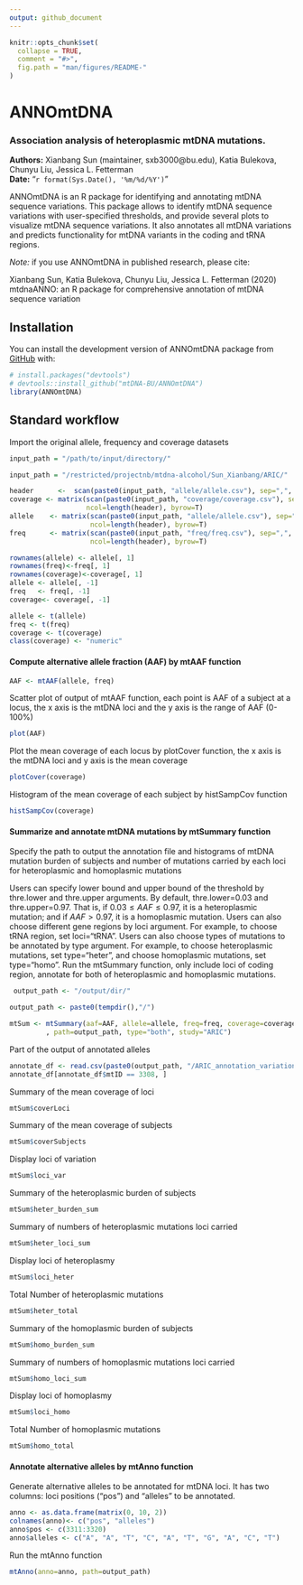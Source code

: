 ```yaml
---
output: github_document
---
```


<!-- README.md is generated from README.Rmd. Please edit that file -->

```r
knitr::opts_chunk$set(
  collapse = TRUE,
  comment = "#>",
  fig.path = "man/figures/README-"
)
```
# ANNOmtDNA
### Association analysis of heteroplasmic mtDNA mutations.

**Authors:** Xianbang Sun (maintainer, sxb3000@bu.edu), Katia Bulekova, Chunyu Liu, Jessica L. Fetterman<br>
**Date:** "`r format(Sys.Date(), '%m/%d/%Y')`"

<!-- badges: start -->
<!-- badges: end -->


  ANNOmtDNA is an R package for identifying and annotating mtDNA sequence variations. This package allows to identify mtDNA sequence variations with user-specified thresholds, and provide several plots to visualize mtDNA sequence variations. It also annotates all mtDNA variations and predicts functionality for mtDNA variants in the coding and tRNA regions. 
  
*Note:* if you use ANNOmtDNA in published research, please cite:

Xianbang Sun, Katia Bulekova, Chunyu Liu, Jessica L. Fetterman (2020)
mtdnaANNO: an R package for comprehensive annotation of mtDNA sequence variation


## Installation

You can install the  development version of ANNOmtDNA package from [GitHub](https://github.com/) with:

``` r
# install.packages("devtools")
# devtools::install_github("mtDNA-BU/ANNOmtDNA")
library(ANNOmtDNA)
```
## Standard workflow

Import the original allele, frequency and coverage datasets
```r
input_path = "/path/to/input/directory/"
```
```r
input_path = "/restricted/projectnb/mtdna-alcohol/Sun_Xianbang/ARIC/"
```



```r
header      <-  scan(paste0(input_path, "allele/allele.csv"), sep=",", character(), nline=1)
coverage <- matrix(scan(paste0(input_path, "coverage/coverage.csv"), sep=",", character()), 
                   ncol=length(header), byrow=T)
allele    <- matrix(scan(paste0(input_path, "allele/allele.csv"), sep=",", character()), 
                    ncol=length(header), byrow=T)
freq      <- matrix(scan(paste0(input_path, "freq/freq.csv"), sep=",", character()), 
                    ncol=length(header), byrow=T)
```

```r
rownames(allele) <- allele[, 1]
rownames(freq)<-freq[, 1]
rownames(coverage)<-coverage[, 1]
allele <- allele[, -1]
freq   <- freq[, -1]
coverage<- coverage[, -1]
```


```r
allele <- t(allele)
freq <- t(freq)
coverage <- t(coverage)
class(coverage) <- "numeric"
```

#### Compute alternative allele fraction (AAF) by mtAAF function
```r
AAF <- mtAAF(allele, freq)
```

Scatter plot of output of mtAAF function, each point is AAF of a subject at a locus, the x axis is the mtDNA loci and the y axis is the range of AAF (0-100%)
```r
plot(AAF)
```

Plot the mean coverage of each locus by plotCover function, the x axis is the mtDNA loci and y axis is the mean coverage
```r
plotCover(coverage)
```

Histogram of the mean coverage of each subject by histSampCov function
```r
histSampCov(coverage)
```

#### Summarize and annotate mtDNA mutations by mtSummary function
Specify the path to output the annotation file and histograms of mtDNA mutation burden of subjects and number of mutations carried by each loci for heteroplasmic and homoplasmic mutations

Users can specify lower bound and upper bound of the threshold by thre.lower and thre.upper arguments. By default, thre.lower=0.03 and thre.upper=0.97. That is, if $0.03\leq AAF\leq 0.97$, it is a heteroplasmic mutation; and if $AAF>0.97$, it is a homoplasmic mutation. Users can also choose different gene regions by loci argument. For example, to choose tRNA region, set loci="tRNA". Users can also choose types of mutations to be annotated by type argument. For example, to choose heteroplasmic mutations, set type="heter", and choose homoplasmic mutations, set type="homo".
Run the mtSummary function, only include loci of coding region, annotate for both of heteroplasmic and homoplasmic mutations.

```r
 output_path <- "/output/dir/"
```
```r
output_path <- paste0(tempdir(),"/")
```

```r
mtSum <- mtSummary(aaf=AAF, allele=allele, freq=freq, coverage=coverage, loci="coding"
         , path=output_path, type="both", study="ARIC")
```

Part of the output of annotated alleles
```r
annotate_df <- read.csv(paste0(output_path, "/ARIC_annotation_variation.csv"))
annotate_df[annotate_df$mtID == 3308, ]
```

Summary of the mean coverage of loci
```r
mtSum$coverLoci 
```

Summary of the mean coverage of subjects
```r
mtSum$coverSubjects  
```

Display loci of variation
```r
mtSum$loci_var  
```

Summary of the heteroplasmic burden of subjects
```r
mtSum$heter_burden_sum  
```

Summary of numbers of heteroplasmic mutations loci carried
```r
mtSum$heter_loci_sum  
```

Display loci of heteroplasmy
```r
mtSum$loci_heter  
```

Total Number of heteroplasmic mutations
```r
mtSum$heter_total  
```

Summary of the homoplasmic burden of subjects
```r
mtSum$homo_burden_sum  
```

Summary of numbers of homoplasmic mutations loci carried
```r
mtSum$homo_loci_sum  
```

Display loci of homoplasmy
```r
mtSum$loci_homo  
```

Total Number of homoplasmic mutations
```r
mtSum$homo_total  
```

#### Annotate alternative alleles by mtAnno function

Generate alternative alleles to be annotated for mtDNA loci. It has two columns: loci positions ("pos") and "alleles" to be annotated.
```r
anno <- as.data.frame(matrix(0, 10, 2))
colnames(anno)<- c("pos", "alleles")
anno$pos <- c(3311:3320)
anno$alleles <- c("A", "A", "T", "C", "A", "T", "G", "A", "C", "T")
```

Run the mtAnno function
```r
mtAnno(anno=anno, path=output_path)
```


